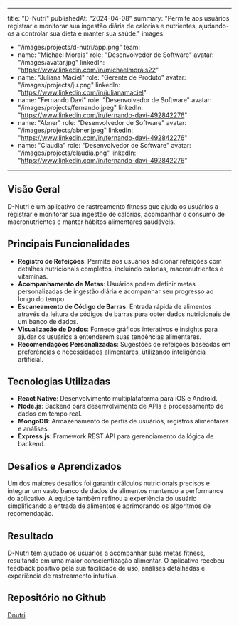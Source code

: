 
---
title: "D-Nutri"
publishedAt: "2024-04-08"
summary: "Permite aos usuários registrar e monitorar sua ingestão diária de calorias e nutrientes, ajudando-os a controlar sua dieta e manter sua saúde."
images:
  - "/images/projects/d-nutri/app.png"
team:
  - name: "Michael Morais"
    role: "Desenvolvedor de Software"
    avatar: "/images/avatar.jpg"
    linkedIn: "https://www.linkedin.com/in/michaelmorais22"
  - name: "Juliana Maciel"
    role: "Gerente de Produto"
    avatar: "/images/projects/ju.png"
    linkedIn: "https://www.linkedin.com/in/julianamaciel"
  - name: "Fernando Davi"
    role: "Desenvolvedor de Software"
    avatar: "/images/projects/fernando.jpeg"
    linkedIn: "https://www.linkedin.com/in/fernando-davi-492842276"
  - name: "Abner"
    role: "Desenvolvedor de Software"
    avatar: "/images/projects/abner.jpeg"
    linkedIn: "https://www.linkedin.com/in/fernando-davi-492842276"
  - name: "Claudia"
    role: "Desenvolvedor de Software"
    avatar: "/images/projects/claudia.png"
    linkedIn: "https://www.linkedin.com/in/fernando-davi-492842276"
---

## Visão Geral

D-Nutri é um aplicativo de rastreamento fitness que ajuda os usuários a registrar e monitorar sua ingestão de calorias, acompanhar o consumo de macronutrientes e manter hábitos alimentares saudáveis.

## Principais Funcionalidades

- **Registro de Refeições**: Permite aos usuários adicionar refeições com detalhes nutricionais completos, incluindo calorias, macronutrientes e vitaminas.
- **Acompanhamento de Metas**: Usuários podem definir metas personalizadas de ingestão diária e acompanhar seu progresso ao longo do tempo.
- **Escaneamento de Código de Barras**: Entrada rápida de alimentos através da leitura de códigos de barras para obter dados nutricionais de um banco de dados.
- **Visualização de Dados**: Fornece gráficos interativos e insights para ajudar os usuários a entenderem suas tendências alimentares.
- **Recomendações Personalizadas**: Sugestões de refeições baseadas em preferências e necessidades alimentares, utilizando inteligência artificial.

## Tecnologias Utilizadas

- **React Native**: Desenvolvimento multiplataforma para iOS e Android.
- **Node.js**: Backend para desenvolvimento de APIs e processamento de dados em tempo real.
- **MongoDB**: Armazenamento de perfis de usuários, registros alimentares e análises.
- **Express.js**: Framework REST API para gerenciamento da lógica de backend.

## Desafios e Aprendizados

Um dos maiores desafios foi garantir cálculos nutricionais precisos e integrar um vasto banco de dados de alimentos mantendo a performance do aplicativo. A equipe também refinou a experiência do usuário simplificando a entrada de alimentos e aprimorando os algoritmos de recomendação.

## Resultado

D-Nutri tem ajudado os usuários a acompanhar suas metas fitness, resultando em uma maior conscientização alimentar. O aplicativo recebeu feedback positivo pela sua facilidade de uso, análises detalhadas e experiência de rastreamento intuitiva.

## Repositório no Github 
[Dnutri](https://github.com/DevsDomain/D-Nutri)